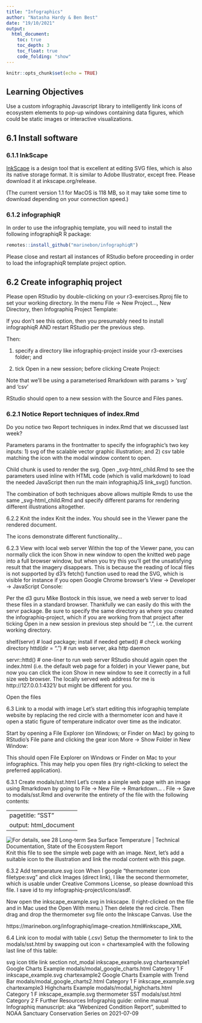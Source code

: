 ```yaml
---
title: "Infographics"
author: "Natasha Hardy & Ben Best"
date: "19/10/2021"
output:
  html_document:
    toc: true
    toc_depth: 3
    toc_float: true
    code_folding: "show"
---
```


```r
knitr::opts_chunk$set(echo = TRUE)
```

## Learning Objectives

Use a custom infographiq Javascript library to intelligently link icons of ecosystem elements to pop-up windows containing data figures, which could be static images or interactive visualizations.

## 6.1 Install software

### 6.1.1 InkScape

[InkScape](https://inkscape.org/release/1.1.1/platforms/) is a design tool that is excellent at editing SVG files, which is also its native storage format. It is similar to Adobe Illustrator, except free. Please download it at inkscape.org/release.

(The current version 1.1 for MacOS is 118 MB, so it may take some time to download depending on your connection speed.)

### 6.1.2 infographiqR

In order to use the infographiq template, you will need to install the following infographiqR R package:

```r

remotes::install_github("marinebon/infographiqR")

```

Please close and restart all instances of RStudio before proceeding in order to load the infographiqR template project option.

## 6.2 Create infographiq project

Please open RStudio by double-clicking on your r3-exercises.Rproj file to set your working directory. In the menu File -> New Project…, New Directory, then Infographiq Project Template:

If you don’t see this option, then you presumably need to install infographiqR AND restart RStudio per the previous step.

Then: 

1) specify a directory like infographiq-project inside your r3-exercises folder; and 

2) tick Open in a new session; before clicking Create Project:

Note that we'll be using a parameterised Rmarkdown with params > 'svg' and 'csv'

RStudio should open to a new session with the Source and Files panes.

### 6.2.1 Notice Report techniques of index.Rmd

Do you notice two Report techniques in index.Rmd that we discussed last week?

Parameters params in the frontmatter to specify the infographic’s two key inputs: 1) svg of the scalable vector graphic illustration; and 2) csv table matching the icon with the modal window content to open.

Child chunk is used to render the svg. Open _svg-html_child.Rmd to see the parameters used inline with HTML code (which is valid markdown) to load the needed JavaScript then run the main infographiqJS link_svg() function.

The combination of both techniques above allows multiple Rmds to use the same _svg-html_child.Rmd and specify different params for rendering different illustrations altogether.

6.2.2 Knit the index
Knit the index. You should see in the Viewer pane the rendered document.



The icons demonstrate different functionality…

6.2.3 View with local web server
Within the top of the Viewer pane, you can normally click the icon Show in new window  to open the knitted web page into a full browser window, but when you try this you’ll get the unsatisfying result that the imagery disappears. This is because the reading of local files is not supported by d3’s fetch() function used to read the SVG, which is visible for instance if you open Google Chrome browser’s View -> Developer -> JavaScript Console:



Per the d3 guru Mike Bostock in this issue, we need a web server to load these files in a standard browser. Thankfully we can easily do this with the servr package. Be sure to specify the same directory as where you created the infographiq-project, which if you are working from that project after ticking Open in a new session in previous step should be ".", i.e. the current working directory.

shelf(servr)     # load package; install if needed
getwd()          # check working directory
httd(dir = ".")  # run web server, aka http daemon

servr::httd()    # one-liner to run web server
RStudio should again open the index.html (i.e. the default web page for a folder) in your Viewer pane, but now you can click the icon Show in new window  to see it correctly in a full size web browser. The locally served web address for me is http://127.0.0.1:4321/ but might be different for you.

Open the files

6.3 Link to a modal with image
Let’s start editing this infographiq template website by replacing the red circle with a thermometer icon and have it open a static figure of temperature indicator over time as the indicator.

Start by opening a File Explorer (on Windows; or Finder on Mac) by going to RStudio’s File pane and clicking the gear icon More -> Show Folder in New Window:



This should open File Explorer on Windows or Finder on Mac to your infographics. This may help you open files (try right-clicking to select the preferred application).

6.3.1 Create modals/sst.html
Let’s create a simple web page with an image using Rmarkdown by going to File -> New File -> Rmarkdown… . File -> Save to modals/sst.Rmd and overwrite the entirety of the file with the following contents:

---
pagetitle: "SST"
output: html_document
---

![For details, see [28 Long-term Sea Surface Temperature | Technical Documentation, State of the Ecosystem Report](https://noaa-edab.github.io/tech-doc/long-term-sea-surface-temperature.html)](https://raw.githubusercontent.com/NOAA-EDAB/ecodata/master/docs/LTL_MAB_files/figure-html/long-term-sst-1.png)
Knit this file to see the simple web page with an image. Next, let’s add a suitable icon to the illustration and link the modal content with this page.

6.3.2 Add temperature.svg icon
When I google “thermometer icon filetype:svg” and click Images (direct link), I like the second thermometer, which is usable under Creative Commons License, so please download this file. I save id to my infographiq-project/icons/asdf.



Now open the inkscape_example.svg in Inkscape. (I right-clicked on the file and in Mac used the Open With menu.) Then delete the red circle. Then drag and drop the thermometer svg file onto the Inkscape Canvas. Use the

https://marinebon.org/infographiq/image-creation.html#inkscape_XML

6.4 Link icon to modal with table (.csv)
Setup the thermometer to link to the modals/sst.html by swapping out icon = chartexample4 with the following last line of this table:

svg	icon	title	link	section	not_modal
inkscape_example.svg	chartexample1	Google Charts Example	modals/modal_google_charts.html	Category 1	F
inkscape_example.svg	chartexample2	Google Charts Example with Trend Bar	modals/modal_google_charts2.html	Category 1	F
inkscape_example.svg	chartexample3	Highcharts Example	modals/modal_highcharts.html	Category 1	F
inkscape_example.svg	thermometer	SST	modals/sst.html	Category 2	F
Further Resources
Infographiq guide: online manual
Infographiq manuscript: aka “Webenized Condition Report”, submitted to NOAA Sanctuary Conservation Series on 2021-07-09